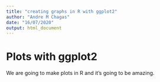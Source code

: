 ```yaml
---
title: "creating graphs in R with ggplot2"
author: "Andre M Chagas"
date: "16/07/2020"
output: html_document
---
```

# Plots with ggplot2

We are going to make plots in R and it's going to be amazing.